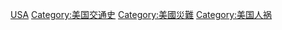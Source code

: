 [[Category:北美洲各国交通事故|USA]]
[[Category:美国交通史|Category:美国交通史]]
[[Category:美國災難|Category:美國災難]]
[[Category:美国人祸|Category:美国人祸]]